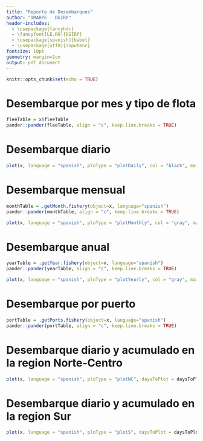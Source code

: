 ```yaml
---
title: "Reporte de Desembarques"
author: "IMARPE - DGIRP"
header-includes:
  - \usepackage{fancyhdr}
  - \fancyfoot[LE,RO]{DGIRP}
  - \usepackage[spanish]{babel}
  - \usepackage[utf8]{inputenc}
fontsize: 10pt
geometry: margin=1cm
output: pdf_document
---
```


\pagenumbering{gobble}

```r
knitr::opts_chunk$set(echo = TRUE)
```

# Desembarque por mes y tipo de flota
```r
fleeTable = x$fleeTable
pander::pander(fleeTable, align = "c", keep.line.breaks = TRUE)
```

# Desembarque diario
```r
plot(x, language = "spanish", ploType = "plotDaily", col = "black", main = "", daysToPlot = daysToPlot)
```

\pagebreak

# Desembarque mensual
\vspace{1.5cm}
```r
monthTable = .getMonth.fishery(object=x, language="spanish")
pander::pander(monthTable, align = "c", keep.line.breaks = TRUE)
```
\vspace{3cm}
```r
plot(x, language = "spanish", ploType = "plotMonthly", col = "gray", main = "")
```

\pagebreak

# Desembarque anual
\vspace{1.5cm}
```r
yearTable = .getYear.fishery(object=x, language="spanish")
pander::pander(yearTable, align = "c", keep.line.breaks = TRUE)
```
\vspace{3cm}
```r
plot(x, language = "spanish", ploType = "plotYearly", col = "gray", main = "")
```

\pagebreak

# Desembarque por puerto
```r
portTable = .getPorts.fishery(object=x, language="spanish")
pander::pander(portTable, align = "c", keep.line.breaks = TRUE)
```

# Desembarque diario y acumulado en la region Norte-Centro
```r
plot(x, language = "spanish", ploType = "plotNC", daysToPlot = daysToPlot, textAxis2 = textAxis2, textAxis4 = textAxis4)
```

\pagebreak

# Desembarque diario y acumulado en la region Sur
```r
plot(x, language = "spanish", ploType = "plotS", daysToPlot = daysToPlot, textAxis2 = textAxis2, textAxis4 = textAxis4)
```
